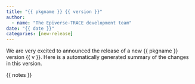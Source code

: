 ```yaml
---
title: "{{ pkgname }} {{ version }}"
author:
  - name: "The Epiverse-TRACE development team"
date: "{{ date }}"
categories: [new-release]
---
```


We are very excited to announced the release of a new {{ pkgname }} version {{ v }}.
Here is a automatically generated summary of the changes in this version.

{{ notes }}
